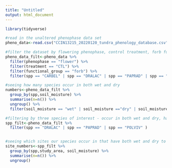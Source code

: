 ```yaml
---
title: "Untitled"
output: html_document
---
```


```r
library(tidyverse)
```


```r
#read in the unaltered phenophase data set
pheno_data<-read.csv("CCIN13215_20220120_tundra_phenology_database.csv")

#filter the dataset by flowering phenophase, control treatment, forb functional group, and species of interest (species that occur over the same time span with a lot of observations)
pheno_data_filt<-pheno_data %>% 
  filter(phenophase == "flower") %>% 
  filter(treatment == "CTL") %>% 
  filter(functional_group == "forb") %>% 
  filter(spp == "CARBEL" | spp == "DRALAC" | spp == "PAPRAD" | spp == "POLVIV" | spp == "PEDHIR" | spp == "SAXOPP" | spp == "SILACA" | spp == "STECRA")

#seeing how many species occur in both wet and dry
numbers<-pheno_data_filt %>% 
  group_by(spp,soil_moisture) %>% 
  summarise(n=n()) %>% 
  ungroup() %>% 
  filter(soil_moisture == "wet" | soil_moisture =="dry" | soil_moisture == "moist")

#filtering by three species of interest - occur in both wet and dry, have a similar time range of observations, and have a lot of observations
spp_filt<-pheno_data_filt %>% 
  filter(spp == "DRALAC" | spp == "PAPRAD" | spp == "POLVIV" )


#seeing which sites our species occur in that have both wet and dry to see which sites to narrow it down to
site_numbers<-spp_filt %>% 
  group_by(spp,study_area, soil_moisture) %>% 
  summarise(n=n()) %>% 
  ungroup()

```
